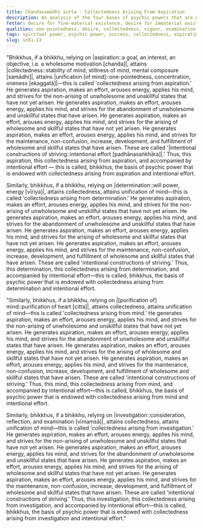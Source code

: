 ```yaml
---
title: Chandasamādhi sutta - Collectedness Arising From Aspiration
description: An analysis of the four bases of psychic powers that are endowed with collectedness arising from aspiration, determination, purification of mind, and investigation.
fetter: desire for fine-material existence, desire for immaterial existence, conceit, restlessness, ignorance
qualities: one-pointedness, desire, collectedness, vigour, examination
tags: spiritual power, psychic power, success, collectedness, aspiration, determination, energy, mind, investigation, reflection, close examination, sn, sn45-56, sn51
slug: sn51.13
---
```


"Bhikkhus, if a bhikkhu, relying on |aspiration::a goal, an interest, an objective, i.e. a wholesome motivation [chanda]|, attains |collectedness::stability of mind, stillness of mind, mental composure [samādhi]|, attains |unification [of mind]::one-pointedness, concentration, oneness [ekaggatā]|—this is called 'collectedness arising from aspiration.' He generates aspiration, makes an effort, arouses energy, applies his mind, and strives for the non-arising of unwholesome and unskillful states that have not yet arisen. He generates aspiration, makes an effort, arouses energy, applies his mind, and strives for the abandonment of unwholesome and unskillful states that have arisen. He generates aspiration, makes an effort, arouses energy, applies his mind, and strives for the arising of wholesome and skillful states that have not yet arisen. He generates aspiration, makes an effort, arouses energy, applies his mind, and strives for the maintenance, non-confusion, increase, development, and fulfillment of wholesome and skillful states that have arisen. These are called '|intentional constructions of striving::intentional effort [padhānasaṅkhāra]|.' Thus, this aspiration, this collectedness arising from aspiration, and accompanied by intentional effort — this is called, bhikkhus, the basis of psychic power that is endowed with collectedness arising from aspiration and intentional effort.

Similarly, bhikkhus, if a bhikkhu, relying on |determination::will power, energy [vīriya]|, attains collectedness, attains unification of mind—this is called 'collectedness arising from determination.' He generates aspiration, makes an effort, arouses energy, applies his mind, and strives for the non-arising of unwholesome and unskillful states that have not yet arisen. He generates aspiration, makes an effort, arouses energy, applies his mind, and strives for the abandonment of unwholesome and unskillful states that have arisen. He generates aspiration, makes an effort, arouses energy, applies his mind, and strives for the arising of wholesome and skillful states that have not yet arisen. He generates aspiration, makes an effort, arouses energy, applies his mind, and strives for the maintenance, non-confusion, increase, development, and fulfillment of wholesome and skillful states that have arisen. These are called 'intentional constructions of striving.' Thus, this determination, this collectedness arising from determination, and accompanied by intentional effort—this is called, bhikkhus, the basis of psychic power that is endowed with collectedness arising from determination and intentional effort.

"Similarly, bhikkhus, if a bhikkhu, relying on |[purification of] mind::purification of heart [citta]|, attains collectedness, attains unification of mind—this is called 'collectedness arising from mind.' He generates aspiration, makes an effort, arouses energy, applies his mind, and strives for the non-arising of unwholesome and unskillful states that have not yet arisen. He generates aspiration, makes an effort, arouses energy, applies his mind, and strives for the abandonment of unwholesome and unskillful states that have arisen. He generates aspiration, makes an effort, arouses energy, applies his mind, and strives for the arising of wholesome and skillful states that have not yet arisen. He generates aspiration, makes an effort, arouses energy, applies his mind, and strives for the maintenance, non-confusion, increase, development, and fulfillment of wholesome and skillful states that have arisen. These are called 'intentional constructions of striving.' Thus, this mind, this collectedness arising from mind, and accompanied by intentional effort—this is called, bhikkhus, the basis of psychic power that is endowed with collectedness arising from mind and intentional effort.

Similarly, bhikkhus, if a bhikkhu, relying on |investigation::consideration, reflection, and examination [vīmaṃsā]|, attains collectedness, attains unification of mind—this is called 'collectedness arising from investigation.' He generates aspiration, makes an effort, arouses energy, applies his mind, and strives for the non-arising of unwholesome and unskillful states that have not yet arisen. He generates aspiration, makes an effort, arouses energy, applies his mind, and strives for the abandonment of unwholesome and unskillful states that have arisen. He generates aspiration, makes an effort, arouses energy, applies his mind, and strives for the arising of wholesome and skillful states that have not yet arisen. He generates aspiration, makes an effort, arouses energy, applies his mind, and strives for the maintenance, non-confusion, increase, development, and fulfillment of wholesome and skillful states that have arisen. These are called 'intentional constructions of striving.' Thus, this investigation, this collectedness arising from investigation, and accompanied by intentional effort—this is called, bhikkhus, the basis of psychic power that is endowed with collectedness arising from investigation and intentional effort."